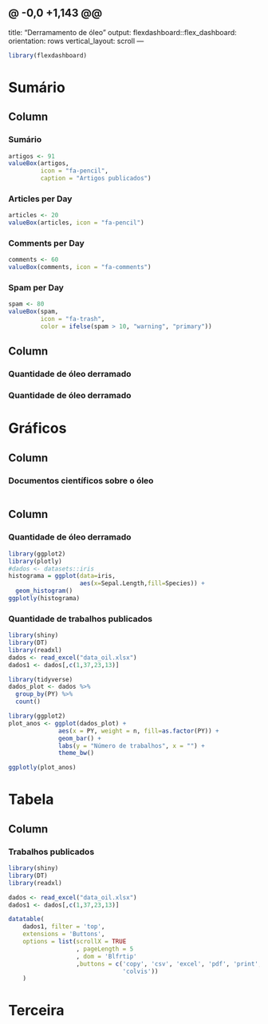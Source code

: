 @ -0,0 +1,143 @@
---
title: "Derramamento de óleo"
output: 
  flexdashboard::flex_dashboard:
    orientation: rows
    vertical_layout: scroll
---

```r
library(flexdashboard)
```

# Sumário {data-table=row}

Column {data-width=250}
-----------------------------------------------------------------------
### Sumário
```r
artigos <- 91
valueBox(artigos,
         icon = "fa-pencil",
         caption = "Artigos publicados")
```

### Articles per Day

```r
articles <- 20
valueBox(articles, icon = "fa-pencil")
```

### Comments per Day

```r
comments <- 60
valueBox(comments, icon = "fa-comments")
```

### Spam per Day

```r
spam <- 80
valueBox(spam, 
         icon = "fa-trash",
         color = ifelse(spam > 10, "warning", "primary"))
```




Column {data-width=750}
-----------------------------------------------------------------------
### Quantidade de óleo derramado

### Quantidade de óleo derramado


# Gráficos {data-table=row}

Column {data-width=650}
-----------------------------------------------------------------------

### Documentos científicos sobre o óleo

```r



```

Column {data-width=350}
-----------------------------------------------------------------------

### Quantidade de óleo derramado

```r

library(ggplot2)
library(plotly)
#dados <- datasets::iris
histograma = ggplot(data=iris,
                    aes(x=Sepal.Length,fill=Species)) + 
  geom_histogram() 
ggplotly(histograma)

```

### Quantidade de trabalhos publicados

```r
library(shiny)
library(DT)
library(readxl)
dados <- read_excel("data_oil.xlsx")
dados1 <- dados[,c(1,37,23,13)]

library(tidyverse)
dados_plot <- dados %>% 
  group_by(PY) %>% 
  count() 

library(ggplot2)
plot_anos <- ggplot(dados_plot) +
              aes(x = PY, weight = n, fill=as.factor(PY)) +
              geom_bar() +
              labs(y = "Número de trabalhos", x = "") +
              theme_bw()

ggplotly(plot_anos)

```


# Tabela 

Column {data-height=600}
-----------------------------------------------------------------------

### Trabalhos publicados
```r
library(shiny)
library(DT)
library(readxl)

dados <- read_excel("data_oil.xlsx")
dados1 <- dados[,c(1,37,23,13)]

datatable(
    dados1, filter = 'top',
    extensions = 'Buttons', 
    options = list(scrollX = TRUE
                   , pageLength = 5
                   , dom = 'Blfrtip'
                   ,buttons = c('copy', 'csv', 'excel', 'pdf', 'print',
                                'colvis'))
    )
```


# Terceira {data-table=row }